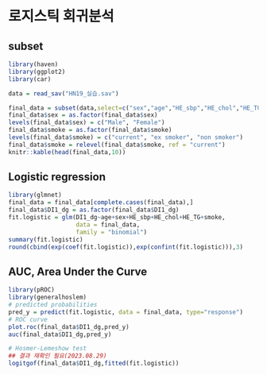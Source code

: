 # 로지스틱 회귀분석

## subset
```r
library(haven)
library(ggplot2)
library(car)

data = read_sav("HN19_실습.sav")

final_data = subset(data,select=c("sex","age","HE_sbp","HE_chol","HE_TG","smoke","DI1_dg"))
final_data$sex = as.factor(final_data$sex)
levels(final_data$sex) = c("Male", "Female")
final_data$smoke = as.factor(final_data$smoke)
levels(final_data$smoke) = c("current", "ex smoker", "non smoker")
final_data$smoke = relevel(final_data$smoke, ref = "current")
knitr::kable(head(final_data,10))
```
## Logistic regression
```r
library(glmnet)
final_data = final_data[complete.cases(final_data),]
final_data$DI1_dg = as.factor(final_data$DI1_dg)
fit.logistic = glm(DI1_dg~age+sex+HE_sbp+HE_chol+HE_TG+smoke,
                   data = final_data,
                   family = "binomial")
summary(fit.logistic)
round(cbind(exp(coef(fit.logistic)),exp(confint(fit.logistic))),3)
```

## AUC, Area Under the Curve
```r
library(pROC)
library(generalhoslem)
# predicted probabilities
pred_y = predict(fit.logistic, data = final_data, type="response")
# ROC curve
plot.roc(final_data$DI1_dg,pred_y)
auc(final_data$DI1_dg,pred_y)

# Hosmer-Lemeshow test
## 결과 재확인 필요(2023.08.29)
logitgof(final_data$DI1_dg,fitted(fit.logistic))
```